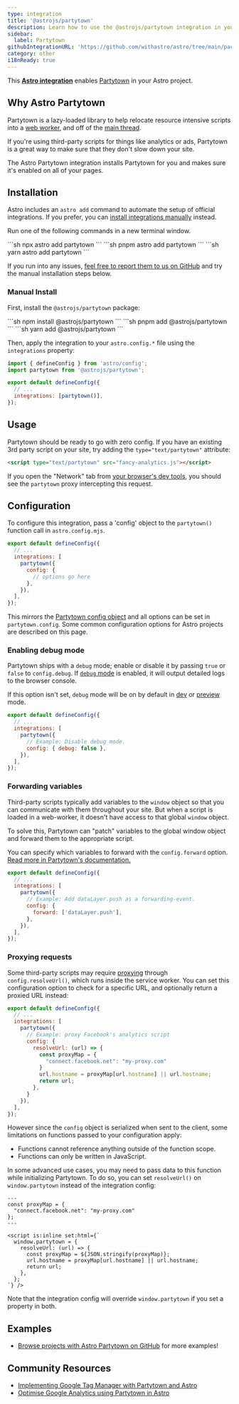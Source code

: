 ```yaml
---
type: integration
title: '@astrojs/partytown'
description: Learn how to use the @astrojs/partytown integration in your Astro project.
sidebar:
  label: Partytown
githubIntegrationURL: 'https://github.com/withastro/astro/tree/main/packages/integrations/partytown/'
category: other
i18nReady: true
---
```


This **[Astro integration][astro-integration]** enables [Partytown](https://partytown.qwik.dev/) in your Astro project.

## Why Astro Partytown

Partytown is a lazy-loaded library to help relocate resource intensive scripts into a [web worker](https://developer.mozilla.org/en-US/docs/Web/API/Web_Workers_API), and off of the [main thread](https://developer.mozilla.org/en-US/docs/Glossary/Main_thread).

If you're using third-party scripts for things like analytics or ads, Partytown is a great way to make sure that they don't slow down your site.

The Astro Partytown integration installs Partytown for you and makes sure it's enabled on all of your pages.

## Installation

Astro includes an `astro add` command to automate the setup of official integrations. If you prefer, you can [install integrations manually](#manual-install) instead.

Run one of the following commands in a new terminal window.

<PackageManagerTabs>
  <Fragment slot="npm">
  ```sh
  npx astro add partytown
  ```
  </Fragment>
  <Fragment slot="pnpm">
  ```sh
  pnpm astro add partytown
  ```
  </Fragment>
  <Fragment slot="yarn">
  ```sh
  yarn astro add partytown
  ```
  </Fragment>
</PackageManagerTabs>

If you run into any issues, [feel free to report them to us on GitHub](https://github.com/withastro/astro/issues) and try the manual installation steps below.

### Manual Install

First, install the `@astrojs/partytown` package:

<PackageManagerTabs>
  <Fragment slot="npm">
  ```sh
  npm install @astrojs/partytown
  ```
  </Fragment>
  <Fragment slot="pnpm">
  ```sh
  pnpm add @astrojs/partytown
  ```
  </Fragment>
  <Fragment slot="yarn">
  ```sh
  yarn add @astrojs/partytown
  ```
  </Fragment>
</PackageManagerTabs>

Then, apply the integration to your `astro.config.*` file using the `integrations` property:

```js title="astro.config.mjs" ins={2} ins="partytown()"
import { defineConfig } from 'astro/config';
import partytown from '@astrojs/partytown';

export default defineConfig({
  // ...
  integrations: [partytown()],
});
```

## Usage

Partytown should be ready to go with zero config. If you have an existing 3rd party script on your site, try adding the `type="text/partytown"` attribute:

```html ins="type="text/partytown""
<script type="text/partytown" src="fancy-analytics.js"></script>
```

If you open the "Network" tab from [your browser's dev tools](https://developer.chrome.com/docs/devtools/open/), you should see the `partytown` proxy intercepting this request.

## Configuration

To configure this integration, pass a 'config' object to the `partytown()` function call in `astro.config.mjs`.

```js title="astro.config.mjs" {5-7}
export default defineConfig({
  // ...
  integrations: [
    partytown({
      config: {
        // options go here
      },
    }),
  ],
});
```

This mirrors the [Partytown config object](https://partytown.qwik.dev/configuration/) and all options can be set in `partytown.config`. Some common configuration options for Astro projects are described on this page. 


### Enabling debug mode

Partytown ships with a `debug` mode; enable or disable it by passing `true` or `false` to `config.debug`. If [`debug` mode](https://partytown.qwik.dev/debugging) is enabled, it will output detailed logs to the browser console.

If this option isn't set, `debug` mode will be on by default in [dev](/en/reference/cli-reference/#astro-dev) or [preview](/en/reference/cli-reference/#astro-preview) mode.

```js title="astro.config.mjs" {6}
export default defineConfig({
  // ...
  integrations: [
    partytown({
      // Example: Disable debug mode.
      config: { debug: false },
    }),
  ],
});
```

### Forwarding variables

Third-party scripts typically add variables to the `window` object so that you can communicate with them throughout your site. But when a script is loaded in a web-worker, it doesn't have access to that global `window` object.

To solve this, Partytown can "patch" variables to the global window object and forward them to the appropriate script.

You can specify which variables to forward with the `config.forward` option. [Read more in Partytown's documentation.](https://partytown.qwik.dev/forwarding-events)

```js title="astro.config.mjs" {7}
export default defineConfig({
  // ...
  integrations: [
    partytown({
      // Example: Add dataLayer.push as a forwarding-event.
      config: {
        forward: ['dataLayer.push'],
      },
    }),
  ],
});
```

### Proxying requests

Some third-party scripts may require [proxying](https://partytown.qwik.dev/proxying-requests/) through `config.resolveUrl()`, which runs inside the service worker. You can set this configuration option to check for a specific URL, and optionally return a proxied URL instead:

```js title="astro.config.mjs" {7-13}
export default defineConfig({
  // ...
  integrations: [
    partytown({
      // Example: proxy Facebook's analytics script
      config: {
        resolveUrl: (url) => {
          const proxyMap = {
            "connect.facebook.net": "my-proxy.com"
          }
          url.hostname = proxyMap[url.hostname] || url.hostname;
          return url;
        },
      }
    }),
  ],
});
```

However since the `config` object is serialized when sent to the client, some limitations on functions passed to your configuration apply:

- Functions cannot reference anything outside of the function scope.
- Functions can only be written in JavaScript.

In some advanced use cases, you may need to pass data to this function while initializing Partytown. To do so, you can set `resolveUrl()` on `window.partytown` instead of the integration config:

```astro title="Head.astro" {8-14}
---
const proxyMap = {
  "connect.facebook.net": "my-proxy.com"
};
---

<script is:inline set:html={`
  window.partytown = {
    resolveUrl: (url) => {
      const proxyMap = ${JSON.stringify(proxyMap)};
      url.hostname = proxyMap[url.hostname] || url.hostname;
      return url;
    },
  };
`} />
```

Note that the integration config will override `window.partytown` if you set a property in both.

## Examples

* [Browse projects with Astro Partytown on GitHub](https://github.com/search?q=%22%40astrojs%2Fpartytown%22+path%3A**%2Fpackage.json\&type=code) for more examples!

## Community Resources

* [Implementing Google Tag Manager with Partytown and Astro](https://medium.com/@tagperfect/implementing-google-tag-manager-with-partytown-js-in-astro-my-modest-experience-983388907b35)
* [Optimise Google Analytics using Partytown in Astro](https://ricostacruz.com/posts/google-analytics-in-astro)

[astro-integration]: /en/guides/integrations-guide/

